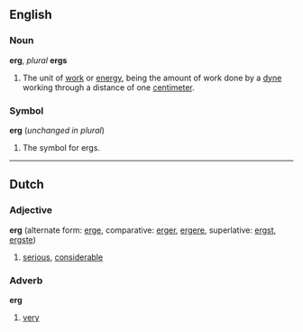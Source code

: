 ==English==

===Noun===

'''erg''', ''plural'' '''ergs'''

#The unit of [[work]] or [[energy]], being the amount of work done by a [[dyne]] working through a distance of one [[centimeter]].

===Symbol===
'''erg''' (''unchanged in plural'')

#The symbol for ergs.

----
==Dutch==
===Adjective===
'''erg''' (alternate form: [[erge]], comparative: [[erger]], [[ergere]], superlative: [[ergst]], [[ergste]])

# [[serious]], [[considerable]]

===Adverb===
'''erg'''

# [[very]]